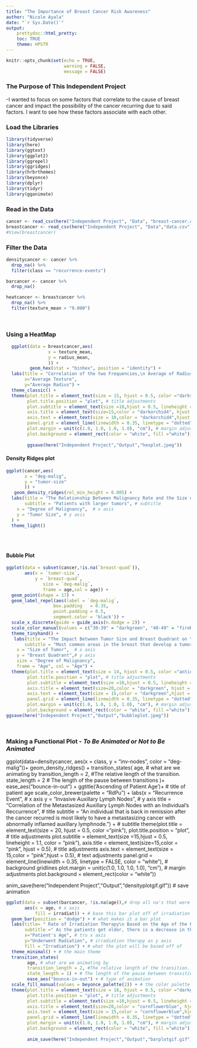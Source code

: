 ```yaml
---
title: "The Importance of Breast Cancer Risk Awareness"
author: "Nicole Ayala"
date: "`r Sys.Date()`"
output: 
    prettydoc::html_pretty:
    toc: TRUE
    theme: HPSTR
---
```


```r
knitr::opts_chunk$set(echo = TRUE,
                      warning = FALSE,
                      message = FALSE)
```

### The Purpose of This Independent Project

 -I wanted to focus on some factors that correlate to the cause of breast cancer and impact the possibility of the cancer recurring due to said factors. I want to see how these factors associate with each other. 




### Load the Libraries
```r
library(tidyverse)
library(here)
library(ggtext)
library(ggplot2)
library(ggrepel)
library(ggridges)
library(hrbrthemes)
library(beyonce)
library(dplyr)
library(tidyr)
library(gganimate)
```


### Read in the Data
```r
cancer <- read_csv(here("Independent Project", "Data", "breast-cancer.csv")) # the breast cancer data set
breastcancer <- read_csv(here("Independent Project", "Data","data.csv")) 
#View(breastcancer)
```

### Filter the Data
```r
densitycancer <- cancer %>%
  drop_na() %>%
  filter(class == "recurrence-events")

barcancer <- cancer %>%
  drop_na() 

heatcancer <- breastcancer %>%
  drop_na() %>%
  filter(texture_mean > "9.000")
  
  

```



### Using a HeatMap 
```r

  ggplot(data = breastcancer,aes(
                x = texture_mean,
                y = radius_mean,
                )) +
         geom_hex(stat = "binhex", position = "identity") +
  labs(title = "Correlation of the two Frequencies,\n Average of Radius and Texture within Breast Cancer Patients", subtitle = "There are two groups of breast cancer patients,some with benign tumors and others with malignant tumors.", # title and subtitles x and y axes 
       x="Average Texture",
       y="Average Radius") +
  theme_classic() +
  theme(plot.title = element_text(size = 15, hjust = 0.5, color ="darkseagreen4"), # title size and color
        plot.title.position = "plot", # title adjustments
        plot.subtitle = element_text(size =10,hjust = 0.5, lineheight = 1.1, color = "darkseagreen"), # subtitle size and color
        axis.title = element_text(size=15,color = "darkorchid4", hjust = 0.5), # title adjustments
        axis.text = element_text(size = 10,color = "darkorchid4",hjust = 0.5), # text adjustments
        panel.grid = element_line(linewidth = 0.35, linetype = "dotted", color = "darkorchid4"), # background gridlines
        plot.margin = unit(c(1.0, 1.0, 1.0, 1.0), "cm"), # margin adjustments
        plot.background = element_rect(color = "white", fill ="white")) # background color
        
        ggsave(here("Independent Project","Output","hexplot.jpeg"))


```
#### Density Ridges plot
```r
ggplot(cancer,aes(
       x = "deg-malig",
       y = "tumor-size" 
       )) +
   geom_density_ridges(rel_min_height = 0.005) +
  labs(title = "The Relationship Between Malignancy Rate and the Size of the Tumor.", # title
       subtitle = "Patients with larger tumors", # subtitle
    x = "Degree of Malignancy",  # x axis
    y = "Tumor Size", # y axis
  ) +
  theme_light()
  
       
        
```
#### Bubble Plot
```r
ggplot(data = subset(cancer,!is.na(`breast-quad`)),
       aes(x = `tumor-size`,
           y = `breast-quad`, 
              size = `deg-malig`,
              frame = age,col = age)) +
  geom_point(shape = 17) +
  geom_label_repel(aes(label = `deg-malig`,
                  box.padding   = 0.35, 
                  point.padding = 0.5,
                  segment.color = 'black')) +
  scale_x_discrete(guide = guide_axis(n.dodge = 2)) +
  scale_color_manual(values = c("30-39" = "darkgreen", "40-49" = "firebrick3", "50-59" = "deepskyblue", "60-69" = "gold2", "70-79"="antiquewhite4")) +
  theme_tinyhand() +
   labs(title = "The Impact Between Tumor Size and Breast Quadrant on \n Malignancy Severity at Various Ages: A Comprehensive Analysis", # title
       subtitle = "Most common areas in the breast that develop a tumor of a 2-3 malignancy \n is the center areola and the lower and upper quadrants of the right side.", # subtitle
    x = "Size of Tumor",  # x axis
    y = "Breast Quadrant",# y axis
    size = "Degree of Malignancy",
    frame = "Age", col = "Age") +
  theme(plot.title = element_text(size = 14, hjust = 0.5, color ="antiquewhite4"), # title size and color
        plot.title.position = "plot", # title adjustments
        plot.subtitle = element_text(size =10,hjust = 0.5, lineheight = 1.1, color = "antiquewhite4"), # subtitle size and color
        axis.title = element_text(size=20,color = "darkgreen", hjust = 0.5), # title adjustments
        axis.text = element_text(size = 15,color = "darkgreen",hjust = 0.5), # text adjustments
        panel.grid = element_line(linewidth = 0.35, linetype = "dotted", color = "beige"), # background gridlines
        plot.margin = unit(c(1.0, 1.0, 1.0, 1.0), "cm"), # margin adjustments
        plot.background = element_rect(color = "white", fill ="white")) # background color
ggsave(here("Independent Project","Output","bubbleplot.jpeg"))

  
```



### Making a Functional Plot - *To Be Animated or Not to Be Animated*

  ggplot(data=densitycancer, aes(x = class,
                   y = "inv-nodes",
                   color = "deg-malig"))+
    geom_density_ridges() +
    transition_states( 
    age, # what are we animating by
    transition_length = 2, #The relative length of the transition.
     state_length = 2 # The length of the pause between transitions
   )+
  ease_aes("bounce-in-out")  +
  ggtitle('Ascending of Patient Age')+ # title of  patient age 
    scale_color_brewer(palette = "RdPu") +
    labs(x = "Recurrence Event",  # x axis
         y = "Invasive Auxillary Lymph Nodes", # y axis
         title = "Correlation of the Metastasized  Auxillary Lymph Nodes with an Individual's Reccurrence", # title
         subtitle = "An individual that is back in remission after the cancer recurred is most likely to have a metastasizing cancer with abnormally inflamed auxillary lymphnode.") + # subtitle
  theme(plot.title = element_text(size = 20, hjust = 0.5, color ="pink"),
        plot.title.position = "plot", # title adjustments
        plot.subtitle = element_text(size =15,hjust = 0.5, lineheight = 1.1, color = "pink"),
        axis.title = element_text(size=15,color = "pink", hjust = 0.5), # title adjustments
        axis.text = element_text(size = 15,color = "pink",hjust = 0.5), # text adjustments
        panel.grid = element_line(linewidth = 0.35, linetype = FALSE, color = "white"), # background gridlines
        plot.margin = unit(c(1.0, 1.0, 1.0, 1.0), "cm"), # margin adjustments
        plot.background = element_rect(color = "white"))

  anim_save(here("Independent Project","Output","densityplotgif.gif")) # save animation






```r
ggplot(data = subset(barcancer, !is.na(age)),# drop all na's that were going to be included into the plot
       aes(x = age, # x axis
           fill = irradiat)) + # base this bar plot off of irradiation rate
  geom_bar(position = "dodge") + # what makes it a bar plot
  labs(title= " Rate of Irradiation Therapy\n Based on the Age of the Patients at the Time of Diagnosis",
       subtitle =" As the patients get older, there is a decrease in the amount of individuals that will not undergo \n an extreme form of chemotherapy known as irradiation therapy. ", # detailed title and subtitle 
       x="Patient's Age", # tru x axis
       y="Underwent Radiation", # irradiation therapy as y axis
       fill = "Irradiation") + # what the plot will be based off of
  theme_minimal() + # the main theme
  transition_states( 
        age, # what are we animating by
        transition_length = 2, #The relative length of the transition.
        state_length = 1) + # The length of the pause between transitions
        ease_aes("bounce-in-out") + # type of animation
  scale_fill_manual(values = beyonce_palette(2)) + # the color palette all blue :)
  theme(plot.title = element_text(size = 16, hjust = 0.5, color ="darkgoldenrod1"), # title size and color
        plot.title.position = "plot", # title adjustments
        plot.subtitle = element_text(size =10,hjust = 0.5, lineheight = 1.1, color = "darkgoldenrod1"), # subtitle size and color
        axis.title = element_text(size=20,color = "cornflowerblue", hjust = 0.5), # title adjustments
        axis.text = element_text(size = 15,color = "cornflowerblue",hjust = 0.5), # text adjustments
        panel.grid = element_line(linewidth = 0.35, linetype = "dotted", color = "darkgoldenrod1"), # background gridlines
        plot.margin = unit(c(1.0, 1.0, 1.0, 1.0), "cm"), # margin adjustments
        plot.background = element_rect(color = "white", fill ="white")) # background color
        
        anim_save(here("Independent Project","Output","barplotgif.gif"))
                   
```

